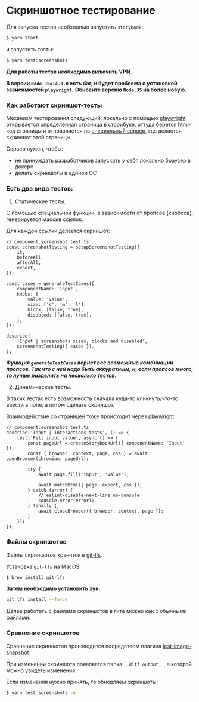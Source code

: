 <Meta title='Гайдлайны|Скриншотное тестирование' />

# Скриншотное тестирование

Для запуска тестов необходимо запустить `storybook`:

```bash
$ yarn start
```

и запустить тесты:

```bash
$ yarn test:screenshots
```

**Для работы тестов необходимо включить VPN.**

**В версии `Node.JS=14.0.0` есть баг, и будет проблема с установкой зависимостей `playwright`.**
**Обновите версию `Node.JS` на более новую.**

### Как работают скриншот-тесты

Механизм тестирования следующий: локально с помощью [playwright](https://playwright.dev/) открывается
определенная страница в сторибуке, оттуда берется html-код страницы и отправляется
на [специальный сервер](http://git.moscow.alfaintra.net/projects/DESIGN/repos/playwright-server/browse),
где делается скриншот этой страницы.

Сервер нужен, чтобы:

-   не принуждать разработчиков запускать у себя локально браузер в докере
-   делать скриншоты в единой ОС

### Есть два вида тестов:

1. Статические тесты.

С помощью специальной функции, в зависимости от пропсов (кнобсов), генерируется массив ссылок.

Для каждой ссылки делается скриншот:

```tsx
// component.screenshot.test.ts
const screenshotTesting = setupScreenshotTesting({
    it,
    beforeAll,
    afterAll,
    expect,
});

const cases = generateTestCases({
    componentName: 'Input',
    knobs: {
        value: 'value',
        size: ['s', 'm', 'l'],
        block: [false, true],
        disabled: [false, true],
    },
});

describe(
    'Input | screenshots sizes, blocks and disabled',
    screenshotTesting({ cases }),
);
```

**_Функция `generateTestCases` вернет все возможные комбинации пропсов.
Так что с ней надо быть аккуратным, и, если пропсов много, то лучше разделить на несколько тестов._**

2. Динамические тесты.

В таких тестах есть возможность сначала куда-то кликнуть/что-то ввести в поле, а потом сделать скриншот.

Взаимодействие со страницей тоже происходит через [playwright](https://playwright.dev/):

```tsx
// component.screenshot.test.ts
describe('Input | interactions tests', () => {
    test('Fill input value', async () => {
        const pageUrl = createStorybookUrl({ componentName: 'Input' });
        const { browser, context, page, css } = await openBrowser(chromium, pageUrl);

        try {
            await page.fill('input', 'value');

            await matchHtml({ page, expect, css });
        } catch (error) {
            // eslint-disable-next-line no-console
            console.error(error);
        } finally {
            await closeBrowser({ browser, context, page });
        }
    });
});
```

### Файлы скриншотов

Файлы скриншотов хранятся в [git-lfs](https://git-lfs.github.com/).

Установка `git-lfs` на MacOS:

```bash
$ brew install git-lfs
```

**Затем необходимо установить хук:**

```bash
git lfs install --force
```

Далее работать с файлами скриншотов в гите можно как с обычными файлами.

### Сравнение скриншотов

Сравнение скриншотов производится посредством плагина [jest-image-snapshot](https://github.com/americanexpress/jest-image-snapshot).

При изменении скриншота появляется папка `__diff_output__`, в которой можно увидеть изменения.

Если изменения нужно принять, то обновляем скриншоты:
```bash
$ yarn test:screenshots -u
```
